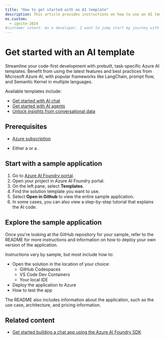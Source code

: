 ```yaml
---
title: "How to get started with an AI template"
description: This article provides instructions on how to use an AI template to get started with Azure AI Foundry.
ms.custom:
  - ignite-2024
#customer intent: As a developer, I want to jump start my journey with an AI template.
---
```


# Get started with an AI template

Streamline your code-first development with prebuilt, task-specific Azure AI templates. Benefit from using the latest features and best practices from Microsoft Azure AI, with popular frameworks like LangChain, prompt flow, and Semantic Kernel in multiple languages.

Available templates include:

* [Get started with AI chat](https://github.com/Azure-Samples/get-started-with-ai-chat)
* [Get started with AI agents](https://github.com/Azure-Samples/get-started-with-ai-agents)
* [Unlock insights from conversational data](https://github.com/microsoft/Conversation-Knowledge-Mining-Solution-Accelerator)

## Prerequisites

- [Azure subscription](https://azure.microsoft.com/free)

- Either a [<FdpProjectName />](../create-projects) or a [<HubProjectName />](../create-projects).

## Start with a sample application


<TipLeftPane />

1. Go to [Azure AI Foundry portal](https://ai.azure.com/?cid=learnDocs).
1. Open your project in Azure AI Foundry portal.
1. On the left pane, select **Templates**.
1. Find the solution template you want to use.
1. Select **Open in Github** to view the entire sample application.
1. In some cases, you can also view a step-by-step tutorial that explains the AI code.

## Explore the sample application

Once you're looking at the GitHub repository for your sample, refer to the README for more instructions and information on how to deploy your own version of the application.

Instructions vary by sample, but most include how to:

* Open the solution in the location of your choice:
  * GitHub Codespaces
  * VS Code Dev Containers
  * Your local IDE
* Deploy the application to Azure
* How to test the app

The README also includes information about the application, such as the use case, architecture, and pricing information.

## Related content

- [Get started building a chat app using the Azure AI Foundry SDK](../../quickstarts/get-started-code)

